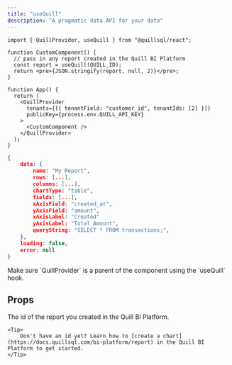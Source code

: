 ```yaml
---
title: "useQuill"
description: "A pragmatic data API for your data"
---
```


```tsx App.tsx
import { QuillProvider, useQuill } from "@quillsql/react";

function CustomComponent() {
  // pass in any report created in the Quill BI Platform
  const report = useQuill(QUILL_ID);
  return <pre>{JSON.stringify(report, null, 2)}</pre>;
}

function App() {
  return (
    <QuillProvider
      tenants={[{ tenantField: "customer_id", tenantIds: [2] }]}
      publicKey={process.env.QUILL_API_KEY}
    >
      <CustomComponent />
    </QuillProvider>
  );
}
```

```json Sample Response
{
	data: {
		name: "My Report",
		rows: [...],
		columns: [...],
		chartType: "table",
		fields: [...],
		xAxisField: "created_at",
		yAxisField: "amount",
		xAxisLabel: "Created"
		yAxisLabel: "Total Amount",
		queryString: "SELECT * FROM transactions;",
	},
	loading: false,
	error: null
}
```

<Info>
  Make sure `QuillProvider` is a parent of the component using the `useQuill`
  hook.
</Info>

## Props

<ParamField path='reportId' type='string' required>
	The id of the report you created in the Quill BI Platform.

    <Tip>
    	Don't have an id yet? Learn how to [create a chart](https://docs.quillsql.com/bi-platform/report) in the Quill BI Platform to get started.
    </Tip>

</ParamField>
